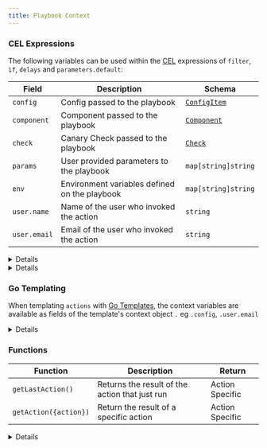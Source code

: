 ```yaml
---
title: Playbook Context
---
```



### CEL Expressions

The following variables can be used within the [CEL](/reference/scripting/cel) expressions of `filter`,  `if`,  `delays` and `parameters.default`:

| Field       | Description                              | Schema                                       |
| ----------- | ---------------------------------------- | -------------------------------------------- |
| `config`    | Config passed to the playbook            | [`ConfigItem`](/reference/config-db/config-item) |
| `component` | Component passed to the playbook         | [`Component`](/reference/topology/components)    |
| `check`     | Canary Check passed to the playbook      | [`Check`](/reference/canary-checker/check)            |
| `params`    | User provided parameters to the playbook | `map[string]string`                          |
| `env`    | Environment variables defined on the playbook | `map[string]string`                          |
| `user.name`    | Name of the user who invoked the action | `string`                          |
| `user.email`    | Email of the user who invoked the action | `string`                          |

<details summary="Conditionally Running Actions">
<div>
Playbook actions can be selectively executed based on CEL expressions. These expressions must either return

- a boolean value (`true` indicating run the action & skip the action otherwise)
- or a special function among the ones listed below

| Function    | Description                                                 |
| ----------- | ----------------------------------------------------------- |
| `always()`  | run no matter what; even if the playbook is cancelled/fails |
| `failure()` | run if any of the previous actions failed                   |
| `skip()`    | skip running this action                                    |
| `success()` | run only if all previous actions succeeded (default)        |
| `timeout()` | run only if any of the previous actions timed out           |
```yaml title="delete-kubernetes-pod.yaml" file=../../../modules/mission-control/fixtures/playbooks/exec-filter.yaml
```
</div>
</details>

<details summary="Defaulting Parameters">
<div>
```yaml title="delete-kubernetes-pod.yaml"
apiVersion: mission-control.flanksource.com/v1
kind: Playbook
metadata:
  name: edit
spec:
  title: 'Edit Kustomize Resource'
  icon: flux
  parameters:
    //highligh-next-line
    - default: 'chore: update $(.config.type)/$(.config.name)'
      name: commit_message
```
</div>
</details>

### Go Templating

When templating `actions` with [Go Templates](/reference/scripting/gotemplate), the context variables are available as fields of the template's context object `.` eg `.config`, `.user.email`

<details summary="Templating Actions">
<div>
```yaml title="delete-kubernetes-pod.yaml" file=../../../modules/mission-control/fixtures/playbooks/scale-deployment.yaml {16}
```
</div>
</details>

### Functions

| Function       | Description                              | Return                                       |
| ----------- | ---------------------------------------- | -------------------------------------------- |
|`getLastAction()` |	Returns the result of the action that just run	| Action Specific |
|`getAction({action})` |	Return the result of a specific action	 |Action Specific |


<details summary="Reusing Action Results">
<div>
```yaml title="action-results.yaml" file=../../../modules/mission-control/fixtures/playbooks/action-result.yaml
```
</div>
</details>
